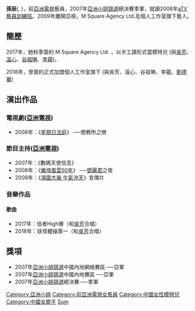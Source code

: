 {{藝人
| 类型 = 女艺人
| 英文名 = Sun Chen,Stacey
| 姓名 = 孫辰
| 民族 = [[汉族|汉族]]
| 國籍 = {{PRC}}
| 出生日期 = {{birth year and age|1985|1|1|}}
| 出生地點 = {{CHN}}[[湖北省|湖北省]]
| 職業 = 演員、主持、模特兒、歌手
| 教育程度 = 華東師範大學武漢傳媒學院 播音與主持專業
| 母校 = 武漢廣播電視大學
| 唱片公司 = 孫辰個人工作室（2018年至今）
| 經紀公司 = [[亞洲電視|亞洲電視]]（2007年至2009年）<br/>[[M_Square_Agency_Ltd.|M Square Agency Ltd.]]<br/>（2017年至今）}}
'''孫辰'''({{lang|en|'''Sun Chen,Stacey'''}}, {{bd|1985年|1月1日||catIdx=S孫}})，前[[亞洲電視|亞洲電視]]藝員，2007年[[亞洲小姐競選|亞洲小姐競選]]總決賽季軍，就讀2008年[[亞洲電視藝員訓練班|aTV藝員訓練班]]。2009年離開亞視，M Square Agency Ltd.及個人工作室旗下藝人。

== 簡歷 ==
2017年，她秋季簽約 M Square Agency Ltd. ，以半工讀形式當模特兒 (與[[吳芳|吳芳]]、[[溫心|溫心]]、[[谷祖琳|谷祖琳]]、[[李蘊|李蘊]])。

2018年，曾簽約正式加盟個人工作室旗下 (與吳芳、溫心、谷祖琳、李蘊、[[劉德華|劉德華]])

==演出作品==
===電視劇([[亞洲電視|亞洲電視]])===
* 2008年：《[[今日法庭#星期日法庭|星期日法庭]]》 ──懲教所之戀
===節目主持([[亞洲電視|亞洲電視]])===
* 2007年：《數碼天使信息》
* 2008年：《[[樂壇風雲50年|樂壇風雲50年]]》 ──[[鄧麗君|鄧麗君]]之夜
* 2009年：《[[鴻圖大展_牛氣沖天|鴻圖大展 牛氣沖天]]》宣傳片
===音樂作品===
====歌曲====
*2017年：信者High爆（和[[吳芳|吳芳]]合唱）
*2018年：妖怪體操第一（和[[吳芳|吳芳]]合唱）

==獎項==
* 2007年[[亞洲小姐競選|亞洲小姐競選]]中國內地網絡賽區 ──亞軍
* 2007年[[亞洲小姐競選|亞洲小姐競選]]中國內地賽區 ──亞軍
* 2007年[[亞洲小姐競選|亞洲小姐競選]]總決賽 ──季軍
{{亞洲小姐|[[韓燕|韓燕]]|季|2007年|[[賴琳恩|賴琳恩]]}}
{{亞洲小姐競選歷屆三甲得主}}
{{HK-enter-bio-stub}}
{{DEFAULTSORT:Suen}}
[[Category:亞洲小姐|Category:亞洲小姐]]
[[Category:前亞洲電視女藝員|Category:前亞洲電視女藝員]]
[[Category:中國女性模特兒|Category:中國女性模特兒]]
[[Category:中國女歌手|Category:中國女歌手]]
[[Category:孫姓|Sum]]